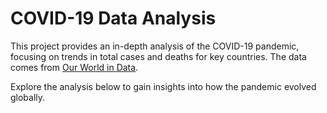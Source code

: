 # COVID-19 Data Analysis

This project provides an in-depth analysis of the COVID-19 pandemic, focusing on trends in total cases and deaths for key countries. 
The data comes from [Our World in Data](https://ourworldindata.org/coronavirus).

Explore the analysis below to gain insights into how the pandemic evolved globally.
